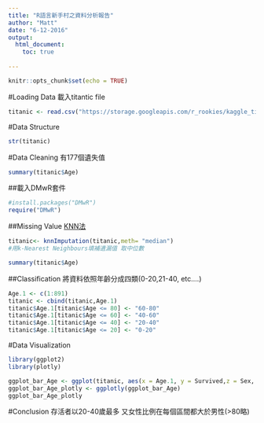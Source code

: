 ```yaml
---
title: "R語言新手村之資料分析報告"
author: "Matt"
date: "6-12-2016"
output:
  html_document:
    toc: true
    
---
```




```r
knitr::opts_chunk$set(echo = TRUE)
```



#Loading Data
載入titantic file
```r
titanic <- read.csv("https://storage.googleapis.com/r_rookies/kaggle_titanic_train.csv", header=TRUE)
```



#Data Structure
```r
str(titanic)
```

#Data Cleaning
有177個遺失值
```r
summary(titanic$Age)
```


##載入DMwR套件
```r
#install.packages("DMwR")
require("DMwR")

```


##Missing Value
[KNN法](https://zh.wikipedia.org/wiki/%E6%9C%80%E8%BF%91%E9%84%B0%E5%B1%85%E6%B3%95)
```r
titanic<- knnImputation(titanic,meth= "median") 
#用k-Nearest Neighbours填補遺漏值 取中位數

summary(titanic$Age)
```


##Classification
將資料依照年齡分成四類(0-20,21-40, etc....)
```r
Age.1 <- c(1:891)
titanic <- cbind(titanic,Age.1)
titanic$Age.1[titanic$Age <= 80] <- "60-80"
titanic$Age.1[titanic$Age <= 60] <- "40-60"
titanic$Age.1[titanic$Age <= 40] <- "20-40"
titanic$Age.1[titanic$Age <= 20] <- "0-20"
```



#Data Visualization
```r
library(ggplot2)
library(plotly)

ggplot_bar_Age <- ggplot(titanic, aes(x = Age.1, y = Survived,z = Sex, fill = Sex)) + geom_bar(stat = "identity")
ggplot_bar_Age_plotly <- ggplotly(ggplot_bar_Age)
ggplot_bar_Age_plotly
```


#Conclusion
存活者以20-40歲最多
又女性比例在每個區間都大於男性(>80略)

